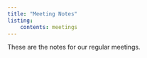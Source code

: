 ```yaml
---
title: "Meeting Notes"
listing:
    contents: meetings
---
```


These are the notes for our regular meetings.